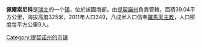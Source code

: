 '''佩爾索尼科'''是[[瑞士|瑞士]]的一个[[瑞士市镇|镇]]，位於該國南部，由[[提契諾州|提契諾州]]負責管轄，面積39.04平方公里，海拔高度325米，2011年人口349，八成半人口信奉[[羅馬天主教|羅馬天主教]]，人口密度每平方公里9人。

{{Authority control}}
{{Switzerland-geo-stub}}
[[Category:提契诺州的市镇|Category:提契诺州的市镇]]